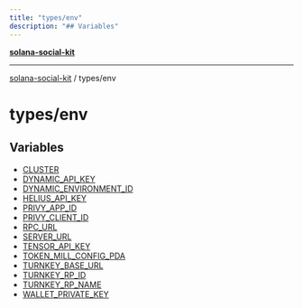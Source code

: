 ```yaml
---
title: "types/env"
description: "## Variables"
---
```


[**solana-social-kit**](../../README.mdx)

***

[solana-social-kit](../../README.mdx) / types/env

# types/env

## Variables

- [CLUSTER](variables/CLUSTER.mdx)
- [DYNAMIC\_API\_KEY](variables/DYNAMIC_API_KEY.mdx)
- [DYNAMIC\_ENVIRONMENT\_ID](variables/DYNAMIC_ENVIRONMENT_ID.mdx)
- [HELIUS\_API\_KEY](variables/HELIUS_API_KEY.mdx)
- [PRIVY\_APP\_ID](variables/PRIVY_APP_ID.mdx)
- [PRIVY\_CLIENT\_ID](variables/PRIVY_CLIENT_ID.mdx)
- [RPC\_URL](variables/RPC_URL.mdx)
- [SERVER\_URL](variables/SERVER_URL.mdx)
- [TENSOR\_API\_KEY](variables/TENSOR_API_KEY.mdx)
- [TOKEN\_MILL\_CONFIG\_PDA](variables/TOKEN_MILL_CONFIG_PDA.mdx)
- [TURNKEY\_BASE\_URL](variables/TURNKEY_BASE_URL.mdx)
- [TURNKEY\_RP\_ID](variables/TURNKEY_RP_ID.mdx)
- [TURNKEY\_RP\_NAME](variables/TURNKEY_RP_NAME.mdx)
- [WALLET\_PRIVATE\_KEY](variables/WALLET_PRIVATE_KEY.mdx)
